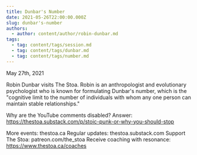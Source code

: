 ```yaml
---
title: Dunbar's Number
date: 2021-05-26T22:00:00.000Z
slug: dunbar's-number
authors:
  - author: content/author/robin-dunbar.md
tags:
  - tag: content/tags/session.md
  - tag: content/tags/dunbar.md
  - tag: content/tags/number.md
---
```


May 27th, 2021

Robin Dunbar visits The Stoa. Robin is an anthropologist and evolutionary psychologist who is known for formulating Dunbar's number, which is the "cognitive limit to the number of individuals with whom any one person can maintain stable relationships."

Why are the YouTube comments disabled? Answer: https://thestoa.substack.com/p/stoic-punk-or-why-you-should-stop

More events: thestoa.ca
Regular updates: thestoa.substack.com
Support The Stoa: patreon.com/the_stoa
Receive coaching with resonance: https://www.thestoa.ca/coaches
